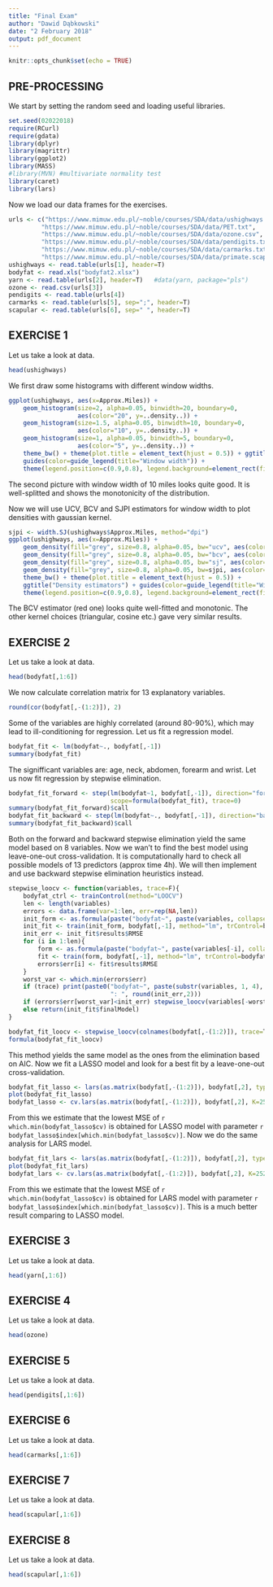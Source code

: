 ```yaml
---
title: "Final Exam"
author: "Dawid Dąbkowski"
date: "2 February 2018"
output: pdf_document
---
```


```r
knitr::opts_chunk$set(echo = TRUE)
```

## PRE-PROCESSING

We start by setting the random seed and loading useful libraries.

```r
set.seed(02022018)
require(RCurl)
require(gdata)
library(dplyr)
library(magrittr)
library(ggplot2)
library(MASS)
#library(MVN) #multivariate normality test
library(caret)
library(lars)
```

Now we load our data frames for the exercises.

```r
urls <- c("https://www.mimuw.edu.pl/~noble/courses/SDA/data/ushighways.txt",
         "https://www.mimuw.edu.pl/~noble/courses/SDA/data/PET.txt",
         "https://www.mimuw.edu.pl/~noble/courses/SDA/data/ozone.csv",
         "https://www.mimuw.edu.pl/~noble/courses/SDA/data/pendigits.txt",
         "https://www.mimuw.edu.pl/~noble/courses/SDA/data/carmarks.txt",
         "https://www.mimuw.edu.pl/~noble/courses/SDA/data/primate.scapulae.txt")
ushighways <- read.table(urls[1], header=T)
bodyfat <- read.xls("bodyfat2.xlsx")
yarn <- read.table(urls[2], header=T)   #data(yarn, package="pls")
ozone <- read.csv(urls[3])
pendigits <- read.table(urls[4])
carmarks <- read.table(urls[5], sep=";", header=T)
scapular <- read.table(urls[6], sep=" ", header=T)
```

## EXERCISE 1

Let us take a look at data.

```r
head(ushighways)
```

We first draw some histograms with different window widths.

```r
ggplot(ushighways, aes(x=Approx.Miles)) + 
    geom_histogram(size=2, alpha=0.05, binwidth=20, boundary=0, 
                   aes(color="20", y=..density..)) + 
    geom_histogram(size=1.5, alpha=0.05, binwidth=10, boundary=0, 
                   aes(color="10", y=..density..)) +
    geom_histogram(size=1, alpha=0.05, binwidth=5, boundary=0, 
                   aes(color="5", y=..density..)) +
    theme_bw() + theme(plot.title = element_text(hjust = 0.5)) + ggtitle("Histograms") +
    guides(color=guide_legend(title="Window width")) + 
    theme(legend.position=c(0.9,0.8), legend.background=element_rect(fill=alpha('blue',0)))
```

The second picture with window width of 10 miles looks quite good. It is well-splitted and shows the  monotonicity of the distribution.

Now we will use UCV, BCV and SJPI estimators for window width to plot densities with gaussian kernel.

```r
sjpi <- width.SJ(ushighways$Approx.Miles, method="dpi")
ggplot(ushighways, aes(x=Approx.Miles)) + 
    geom_density(fill="grey", size=0.8, alpha=0.05, bw="ucv", aes(color="UCV")) + 
    geom_density(fill="grey", size=0.8, alpha=0.05, bw="bcv", aes(color="BCV")) +
    geom_density(fill="grey", size=0.8, alpha=0.05, bw="sj", aes(color="SJ")) +
    geom_density(fill="grey", size=0.8, alpha=0.05, bw=sjpi, aes(color="SJPI")) +
    theme_bw() + theme(plot.title = element_text(hjust = 0.5)) + 
    ggtitle("Density estimators") + guides(color=guide_legend(title="Window width")) + 
    theme(legend.position=c(0.9,0.8), legend.background=element_rect(fill=alpha('blue',0)))
```

The BCV estimator (red one) looks quite well-fitted and monotonic. The other kernel choices (triangular, cosine etc.) gave very similar results.

## EXERCISE 2

Let us take a look at data.

```r
head(bodyfat[,1:6])
```

We now calculate correlation matrix for 13 explanatory variables.

```r
round(cor(bodyfat[,-(1:2)]), 2)
```

Some of the variables are highly correlated (around 80-90%), which may lead to ill-conditioning for regression. Let us fit a regression model.

```r
bodyfat_fit <- lm(bodyfat~., bodyfat[,-1])
summary(bodyfat_fit)
```

The signifficant variables are: age, neck, abdomen, forearm and wrist. Let us now fit regression by stepwise elimination.

```r
bodyfat_fit_forward <- step(lm(bodyfat~1, bodyfat[,-1]), direction="forward",
                            scope=formula(bodyfat_fit), trace=0)
summary(bodyfat_fit_forward)$call
bodyfat_fit_backward <- step(lm(bodyfat~., bodyfat[,-1]), direction="backward", trace=0)
summary(bodyfat_fit_backward)$call
```

Both on the forward and backward stepwise elimination yield the same model based on 8 variables. Now we wan't to find the best model using leave-one-out cross-validation. It is computationally hard to check all possible models of 13 predictors (approx time 4h). We will then implement and use backward stepwise elimination heuristics instead.

```r
stepwise_loocv <- function(variables, trace=F){
    bodyfat_ctrl <- trainControl(method="LOOCV")
    len <- length(variables)
    errors <- data.frame(var=1:len, err=rep(NA,len))
    init_form <- as.formula(paste("bodyfat~", paste(variables, collapse="+")))
    init_fit <- train(init_form, bodyfat[,-1], method="lm", trControl=bodyfat_ctrl)
    init_err <- init_fit$results$RMSE
    for (i in 1:len){
        form <- as.formula(paste("bodyfat~", paste(variables[-i], collapse="+")))
        fit <- train(form, bodyfat[,-1], method="lm", trControl=bodyfat_ctrl)
        errors$err[i] <- fit$results$RMSE
    }
    worst_var <- which.min(errors$err)
    if (trace) print(paste0("bodyfat~", paste(substr(variables, 1, 4), collapse="+"), 
                            ": ", round(init_err,2)))
    if (errors$err[worst_var]<init_err) stepwise_loocv(variables[-worst_var], trace=T)
    else return(init_fit$finalModel)
}

bodyfat_fit_loocv <- stepwise_loocv(colnames(bodyfat[,-(1:2)]), trace=T)
formula(bodyfat_fit_loocv)
```

This method yields the same model as the ones from the elimination based on AIC. Now we fit a LASSO model and look for a best fit by a leave-one-out cross-validation.

```r
bodyfat_fit_lasso <- lars(as.matrix(bodyfat[,-(1:2)]), bodyfat[,2], type="lasso")
plot(bodyfat_fit_lasso)
bodyfat_lasso <- cv.lars(as.matrix(bodyfat[,-(1:2)]), bodyfat[,2], K=252, type="lasso")
```

From this we estimate that the lowest MSE of `r which.min(bodyfat_lasso$cv)` is obtained for LASSO model with parameter `r bodyfat_lasso$index[which.min(bodyfat_lasso$cv)]`. Now we do the same analysis for LARS model.

```r
bodyfat_fit_lars <- lars(as.matrix(bodyfat[,-(1:2)]), bodyfat[,2], type="lar")
plot(bodyfat_fit_lars)
bodyfat_lars <- cv.lars(as.matrix(bodyfat[,-(1:2)]), bodyfat[,2], K=252, type="lar")
```

From this we estimate that the lowest MSE of `r which.min(bodyfat_lasso$cv)` is obtained for LARS model with parameter `r bodyfat_lasso$index[which.min(bodyfat_lasso$cv)]`. This is a much better result comparing to LASSO model.


## EXERCISE 3

Let us take a look at data.

```r
head(yarn[,1:6])
```


## EXERCISE 4

Let us take a look at data.

```r
head(ozone)
```

## EXERCISE 5

Let us take a look at data.

```r
head(pendigits[,1:6])
```

## EXERCISE 6

Let us take a look at data.

```r
head(carmarks[,1:6])
```

## EXERCISE 7

Let us take a look at data.

```r
head(scapular[,1:6])
```

## EXERCISE 8

Let us take a look at data.

```r
head(scapular[,1:6])
```